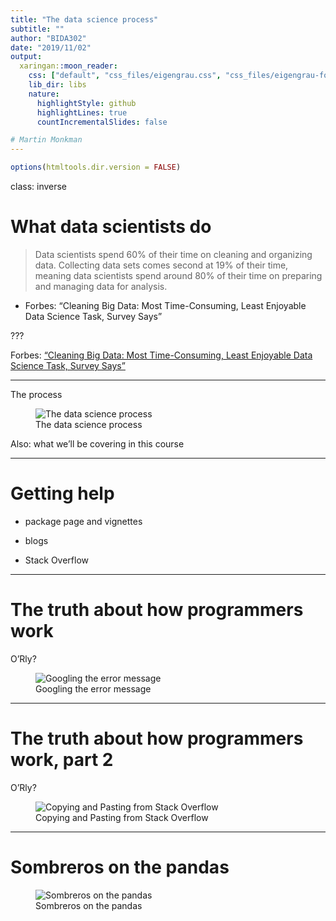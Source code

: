 ```yaml
---
title: "The data science process"
subtitle: ""
author: "BIDA302"
date: "2019/11/02"
output:
  xaringan::moon_reader:
    css: ["default", "css_files/eigengrau.css", "css_files/eigengrau-fonts.css"]    
    lib_dir: libs
    nature:
      highlightStyle: github
      highlightLines: true
      countIncrementalSlides: false

# Martin Monkman
---
```



```r
options(htmltools.dir.version = FALSE)
```

class: inverse

# What data scientists do


> Data scientists spend 60% of their time on cleaning and organizing data. Collecting data sets comes second at 19% of their time, meaning data scientists spend around 80% of their time on preparing and managing data for analysis.

- Forbes: "Cleaning Big Data: Most Time-Consuming, Least Enjoyable Data Science Task, Survey Says"

???

Forbes: ["Cleaning Big Data: Most Time-Consuming, Least Enjoyable Data Science Task, Survey Says"](https://www.forbes.com/sites/gilpress/2016/03/23/data-preparation-most-time-consuming-least-enjoyable-data-science-task-survey-says/#22d5a9446f63)

---

The process

![The data science process](../img/data-science.png)

Also: what we'll be covering in this course 

---

# Getting help

* package page and vignettes

* blogs 

* Stack Overflow



---

# The truth about how programmers work

O'Rly?

![Googling the error message](../img/orly_googling_the_error_message.jpg)

---

# The truth about how programmers work, part 2

O'Rly?

![Copying and Pasting from Stack Overflow](../img/orly_copy_and_paste.jpeg)

---

# Sombreros on the pandas

![Sombreros on the pandas](../img/sombreros_on_the_pandas.png)


